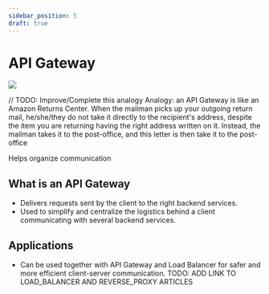 ```yaml
---
sidebar_position: 5
draft: true
---
```


# API Gateway

<img src="api-gateway.drawio.svg" />

// TODO: Improve/Complete this analogy
Analogy: an API Gateway is like an Amazon Returns Center. When the mailman picks up
your outgoing return mail, he/she/they do not take it directly to the recipient's
address, despite the item you are returning having the right address written on it. Instead,
the mailman takes it to the post-office, and this letter is then take it to the post-office

Helps organize communication

## What is an API Gateway

- Delivers requests sent by the client to the right backend services.
- Used to simplify and centralize the logistics behind a client communicating
  with several backend services.

## Applications

- Can be used together with API Gateway and Load Balancer for safer and more
  efficient client-server communication. TODO: ADD LINK TO LOAD_BALANCER AND REVERSE_PROXY ARTICLES

